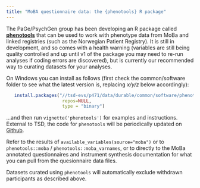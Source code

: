 ```yaml
---
title: "MoBA questionnaire data: the {phenotools} R package"
---
```


The PaGe/PsychGen group has been developing an R package called [**phenotools**](https://github.com/psychgen/phenotools) that can be used to work with phenotype data from MoBa and linked registries (such as the Norwegian Patient Registry). It is still in development, and so comes with a health warning (variables are still being quality controlled and up until v1 of the package you may need to re-run analyses if coding errors are discovered), but is currently our recommended way to curating datasets for your analyses.

On Windows you can install as follows (first check the common/software folder to see what the latest version is, replacing *x/y/z* below accordingly):

``` R
   install.packages("//tsd-evs/p471/data/durable/common/software/phenotools_x.y.z.zip", 
                     repos=NULL,
                     type = "binary")
```

...and then run `vignette('phenotools')` for examples and instructions. External to TSD, the code for `phenotools` will be periodically updated on [Github](https://github.com/psychgen/phenotools).

Refer to the results of `available_variables(source="moba")` or to `phenotools::moba` / `phenotools::moba_varnames`, or to directly to the MoBa annotated questionnaires and instrument synthesis documentation for what you can pull from the quesionnaire data files.

Datasets curated using `phenotools` will automatically exclude withdrawn participants as described above.
